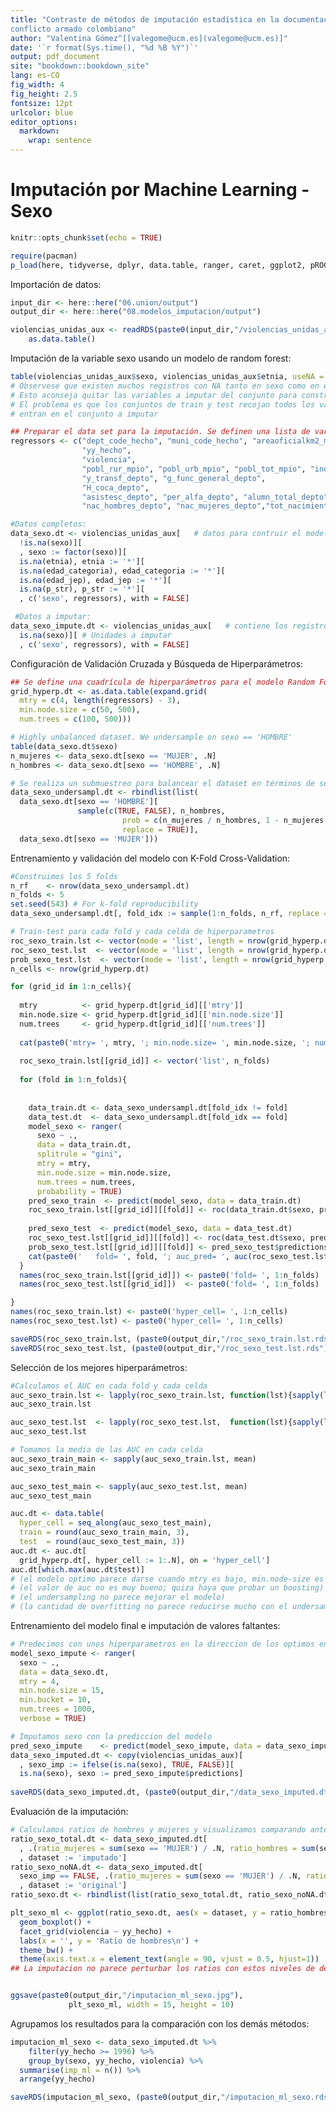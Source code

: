 ```yaml
---
title: "Contraste de métodos de imputación estadística en la documentación de víctimas del
conflicto armado colombiano"
author: "Valentina Gómez^[[valegome@ucm.es](valegome@ucm.es)]"
date: '`r format(Sys.time(), "%d %B %Y")`'
output: pdf_document
site: "bookdown::bookdown_site"
lang: es-CO
fig_width: 4
fig_height: 2.5
fontsize: 12pt
urlcolor: blue
editor_options: 
  markdown: 
    wrap: sentence
---
```

# Imputación por Machine Learning - Sexo

```r
knitr::opts_chunk$set(echo = TRUE)

require(pacman)
p_load(here, tidyverse, dplyr, data.table, ranger, caret, ggplot2, pROC)

```

Importación de datos:

```r
input_dir <- here::here("06.union/output")
output_dir <- here::here("08.modelos_imputacion/output")

violencias_unidas_aux <- readRDS(paste0(input_dir,"/violencias_unidas_aux.rds")) %>%
	as.data.table()
```

Imputación de la variable sexo usando un modelo de random forest:


```r
table(violencias_unidas_aux$sexo, violencias_unidas_aux$etnia, useNA = "always")
# Observese que existen muchos registros con NA tanto en sexo como en etnia. 
# Esto aconseja quitar las variables a imputar del conjunto para construir los modelos
# El problema es que los conjuntos de train y test recojan todos los valores posibles de todas las variables que
# entran en el conjunto a imputar

## Preparar el data set para la imputación. Se definen una lista de variables predictoras.
regressors <- c("dept_code_hecho", "muni_code_hecho", "areaoficialkm2_mpio", "discapital_mpio", "frontera_mpio", "macroregion",
                "yy_hecho",
                "violencia",
                "pobl_rur_mpio", "pobl_urb_mpio", "pobl_tot_mpio", "indrural_mpio",  "predo_rural_mpio",
                "y_transf_depto", "g_func_general_depto",  
                "H_coca_depto",
                "asistesc_depto", "per_alfa_depto", "alumn_total_depto", 
                "nac_hombres_depto", "nac_mujeres_depto","tot_nacimientos_depto", "tot_defunciones_depto")

#Datos completos:
data_sexo.dt <- violencias_unidas_aux[   # datos para contruir el modelo. Los NAs de las variables a imputar las asignamos a una nueva categoria.  Registros donde sexo no es NA y se preparan las variables con valores faltantes asignándoles una nueva categoría ('*').
  !is.na(sexo)][
  , sexo := factor(sexo)][  
  is.na(etnia), etnia := '*'][
  is.na(edad_categoria), edad_categoria := '*'][
  is.na(edad_jep), edad_jep := '*'][
  is.na(p_str), p_str := '*'][  
  , c('sexo', regressors), with = FALSE]

 #Datos a imputar:
data_sexo_impute.dt <- violencias_unidas_aux[   # contiene los registros donde sexo es NA y necesita ser imputado.
  is.na(sexo)][ # Unidades a imputar 
  , c('sexo', regressors), with = FALSE] 

```

Configuración de Validación Cruzada y Búsqueda de Hiperparámetros:

```r
## Se define una cuadrícula de hiperparámetros para el modelo Random Forest.
grid_hyperp.dt <- as.data.table(expand.grid(
  mtry = c(4, length(regressors) - 3),
  min.node.size = c(50, 500),
  num.trees = c(100, 500)))

# Highly unbalanced dataset. We undersample on sexo == 'HOMBRE'
table(data_sexo.dt$sexo)
n_mujeres <- data_sexo.dt[sexo == 'MUJER', .N]
n_hombres <- data_sexo.dt[sexo == 'HOMBRE', .N]

# Se realiza un submuestreo para balancear el dataset en términos de sexo, ya que el dataset original está desbalanceado (más hombres que mujeres).
data_sexo_undersampl.dt <- rbindlist(list(
  data_sexo.dt[sexo == 'HOMBRE'][
               sample(c(TRUE, FALSE), n_hombres,
               			 prob = c(n_mujeres / n_hombres, 1 - n_mujeres / n_hombres),
               			 replace = TRUE)],
  data_sexo.dt[sexo == 'MUJER']))
```

Entrenamiento y validación del modelo con K-Fold Cross-Validation:

```r
#Construimos los 5 folds
n_rf    <- nrow(data_sexo_undersampl.dt)
n_folds <- 5
set.seed(543) # For k-fold reproducibility
data_sexo_undersampl.dt[, fold_idx := sample(1:n_folds, n_rf, replace = TRUE)]

# Train-test para cada fold y cada celda de hiperparametros
roc_sexo_train.lst <- vector(mode = 'list', length = nrow(grid_hyperp.dt))
roc_sexo_test.lst  <- vector(mode = 'list', length = nrow(grid_hyperp.dt))
prob_sexo_test.lst  <- vector(mode = 'list', length = nrow(grid_hyperp.dt))
n_cells <- nrow(grid_hyperp.dt)

for (grid_id in 1:n_cells){
  
  mtry          <- grid_hyperp.dt[grid_id][['mtry']]
  min.node.size <- grid_hyperp.dt[grid_id][['min.node.size']]
  num.trees     <- grid_hyperp.dt[grid_id][['num.trees']]
  
  cat(paste0('mtry= ', mtry, '; min.node.size= ', min.node.size, '; num.trees= ', num.trees, '\n'))
  
  roc_sexo_train.lst[[grid_id]] <- vector('list', n_folds)
  
  for (fold in 1:n_folds){
    
    
    data_train.dt <- data_sexo_undersampl.dt[fold_idx != fold]
    data_test.dt  <- data_sexo_undersampl.dt[fold_idx == fold]
    model_sexo <- ranger(
      sexo ~ ., 
      data = data_train.dt,
      splitrule = "gini",
      mtry = mtry,
      min.node.size = min.node.size,
      num.trees = num.trees,
      probability = TRUE)
    pred_sexo_train  <- predict(model_sexo, data = data_train.dt)
    roc_sexo_train.lst[[grid_id]][[fold]] <- roc(data_train.dt$sexo, pred_sexo_train$predictions[, 'HOMBRE'], levels = c('HOMBRE', 'MUJER'))
    
    pred_sexo_test  <- predict(model_sexo, data = data_test.dt)
    roc_sexo_test.lst[[grid_id]][[fold]] <- roc(data_test.dt$sexo, pred_sexo_test$predictions[, 'HOMBRE'], levels = c('HOMBRE', 'MUJER')) 
    prob_sexo_test.lst[[grid_id]][[fold]] <- pred_sexo_test$predictions
    cat(paste0('   fold= ', fold, '; auc_pred= ', auc(roc_sexo_test.lst[[grid_id]][[fold]]), '\n'))
  }    
  names(roc_sexo_train.lst[[grid_id]]) <- paste0('fold= ', 1:n_folds)
  names(roc_sexo_test.lst[[grid_id]])  <- paste0('fold= ', 1:n_folds)

}
names(roc_sexo_train.lst) <- paste0('hyper_cell= ', 1:n_cells)
names(roc_sexo_test.lst) <- paste0('hyper_cell= ', 1:n_cells)

saveRDS(roc_sexo_train.lst, (paste0(output_dir,"/roc_sexo_train.lst.rds")))
saveRDS(roc_sexo_test.lst, (paste0(output_dir,"/roc_sexo_test.lst.rds")))

```

Selección de los mejores hiperparámetros:

```r
#Calculamos el AUC en cada fold y cada celda
auc_sexo_train.lst <- lapply(roc_sexo_train.lst, function(lst){sapply(lst, function(roc){auc(roc)})})
auc_sexo_train.lst

auc_sexo_test.lst  <- lapply(roc_sexo_test.lst,  function(lst){sapply(lst, function(roc){auc(roc)})})
auc_sexo_test.lst

# Tomamos la media de las AUC en cada celda
auc_sexo_train_main <- sapply(auc_sexo_train.lst, mean)
auc_sexo_train_main

auc_sexo_test_main <- sapply(auc_sexo_test.lst, mean)
auc_sexo_test_main

auc.dt <- data.table(
  hyper_cell = seq_along(auc_sexo_test_main), 
  train = round(auc_sexo_train_main, 3), 
  test  = round(auc_sexo_test_main, 3))
auc.dt <- auc.dt[
  grid_hyperp.dt[, hyper_cell := 1:.N], on = 'hyper_cell']
auc.dt[which.max(auc.dt$test)]
# (el modelo optimo parece darse cuando mtry es bajo, min.node-size es bajo y num.trees es alto)
# (el valor de auc no es muy bueno; quiza haya que probar un boosting)
# (el undersampling no parece mejorar el modelo)
# (la cantidad de overfitting no parece reducirse mucho con el undersampling)

```

Entrenamiento del modelo final e imputación de valores faltantes:

```r

# Predecimos con unos hiperparametros en la direccion de los optimos encontrados (idealmente deberian estar en los anteriores)
model_sexo_impute <- ranger(
  sexo ~ ., 
  data = data_sexo.dt,
  mtry = 4,
  min.node.size = 15,
  min.bucket = 10, 
  num.trees = 1000,
  verbose = TRUE)

# Imputamos sexo con la prediccion del modelo
pred_sexo_impute    <- predict(model_sexo_impute, data = data_sexo_impute.dt)
data_sexo_imputed.dt <- copy(violencias_unidas_aux)[
  , sexo_imp := ifelse(is.na(sexo), TRUE, FALSE)][
  is.na(sexo), sexo := pred_sexo_impute$predictions]
  
saveRDS(data_sexo_imputed.dt, (paste0(output_dir,"/data_sexo_imputed.dt.rds")))

```

Evaluación de la imputación: 

```r
# Calculamos ratios de hombres y mujeres y visualizamos comparando antes y despues de comparar
ratio_sexo_total.dt <- data_sexo_imputed.dt[
  , .(ratio_mujeres = sum(sexo == 'MUJER') / .N, ratio_hombres = sum(sexo == 'HOMBRE') / .N), by = c("muni_code_hecho", "yy_hecho", "violencia")][
  , dataset := 'imputado']
ratio_sexo_noNA.dt <- data_sexo_imputed.dt[
  sexo_imp == FALSE, .(ratio_mujeres = sum(sexo == 'MUJER') / .N, ratio_hombres = sum(sexo == 'HOMBRE') / .N), by = c("muni_code_hecho", "yy_hecho", "violencia")][
  , dataset := 'original']
ratio_sexo.dt <- rbindlist(list(ratio_sexo_total.dt, ratio_sexo_noNA.dt))

plt_sexo_ml <- ggplot(ratio_sexo.dt, aes(x = dataset, y = ratio_hombres, fill = dataset)) +
  geom_boxplot() +
  facet_grid(violencia ~ yy_hecho) +
  labs(x = '', y = 'Ratio de hombres\n') +
  theme_bw() +
  theme(axis.text.x = element_text(angle = 90, vjust = 0.5, hjust=1))
## La imputacion no parece perturbar los ratios con estos niveles de desagregacion, salvo algun anho con algun tipo de violencia


ggsave(paste0(output_dir,"/imputacion_ml_sexo.jpg"),
			 plt_sexo_ml, width = 15, height = 10)

```


Agrupamos los resultados para la comparación con los demás métodos: 

```r
imputacion_ml_sexo <- data_sexo_imputed.dt %>%
	filter(yy_hecho >= 1996) %>%
	group_by(sexo, yy_hecho, violencia) %>%
  summarise(imp_ml = n()) %>%
  arrange(yy_hecho)

saveRDS(imputacion_ml_sexo, (paste0(output_dir,"/imputacion_ml_sexo.rds")))

```












